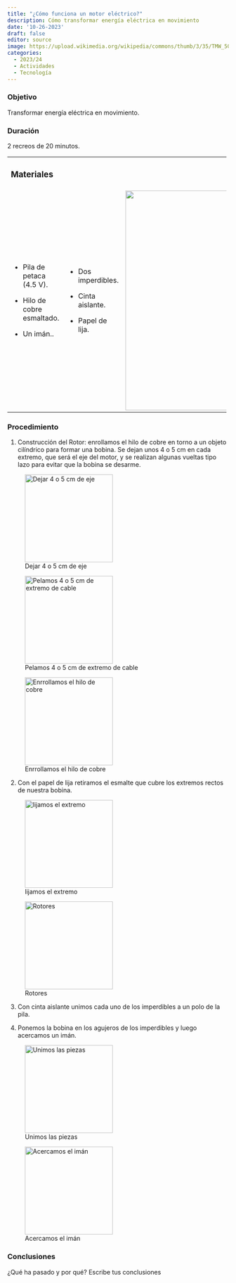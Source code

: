 ```yaml
---
title: "¿Cómo funciona un motor eléctrico?"
description: Cómo transformar energía eléctrica en movimiento
date: '10-26-2023'
draft: false
editor: source
image: https://upload.wikimedia.org/wikipedia/commons/thumb/3/35/TMW_50906_Schnittmodell_einer_Drehstrommaschine_%28Asynchronmaschine%29.jpg/640px-TMW_50906_Schnittmodell_einer_Drehstrommaschine_%28Asynchronmaschine%29.jpg
categories: 
  - 2023/24
  - Actividades
  - Tecnología
---
```


### Objetivo

Transformar energía eléctrica en movimiento.

### Duración

2 recreos de 20 minutos.

+------------------------------+----------------------+------------------------------------------------:+
| ### Materiales               |                      |                                                 |
+------------------------------+----------------------+-------------------------------------------------+
| -   Pila de petaca (4.5 V).  | -   Dos imperdibles. | ![](foto%20motor%20materiales.jpg){width="500"} |
|                              |                      |                                                 |
| -   Hilo de cobre esmaltado. | -   Cinta aislante.  |                                                 |
|                              |                      |                                                 |
| -   Un imán..                | -   Papel de lija.   |                                                 |
+------------------------------+----------------------+-------------------------------------------------+

### Procedimiento

1.  Construcción del Rotor: enrollamos el hilo de cobre en torno a un objeto cilíndrico para formar una bobina. Se dejan unos 4 o 5 cm en cada extremo, que será el eje del motor, y se realizan algunas vueltas tipo lazo para evitar que la bobina se desarme.

::: {layout-nrow="1"}
![Dejar 4 o 5 cm de eje](foto%20motor%201.jpg){width="200"}

![Pelamos 4 o 5 cm de extremo de cable](foto%20motor%204.jpg){width="200"}

![Enrrollamos el hilo de cobre](foto%20motor%202.jpg){width="200"}
:::

2.  Con el papel de lija retiramos el esmalte que cubre los extremos rectos de nuestra bobina. 

::: {layout-nrow="1"} 
![lijamos el extremo](foto%20motor%203.jpg){width="200"}

![Rotores](foto%20motor%206.jpg){width="200"} 
:::

3.  Con cinta aislante unimos cada uno de los imperdibles a un polo de la pila.

4.  Ponemos la bobina en los agujeros de los imperdibles y luego acercamos un imán.

::: {layout-nrow="1"} 
![Unimos las piezas](foto motor 5.jpg){width="200"}

![Acercamos el imán](foto motor 7.jpg){width="200"}
:::

### Conclusiones

¿Qué ha pasado y por qué? Escribe tus conclusiones
